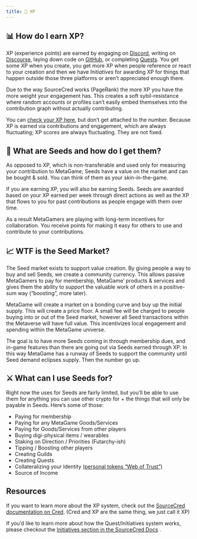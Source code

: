 ```yaml
---
title: 🧬 XP 
---
```




## 📊 How do I earn XP?

XP (experience points) are earned by engaging on [Discord](https://discord.gg/ZqdPP9b), writing on [Discourse](https://metagame.trydiscourse.com/), laying down code on [GitHub](https://github.com/metafam/), or completing [Quests](https://forum.metagame.wtf/c/quest/5/l/latest?board=default). You get some XP when you create, you get more XP when people reference or react to your creation and then we have _Initiatives_ for awarding XP for things that happen outside those three platforms or aren’t appreciated enough there.

Due to the way SourceCred works (PageRank) the more XP you have the more weight your engagement has. This creates a soft sybil-resistance where random accounts or profiles can’t easily embed themselves into the contribution graph without actually contributing.

You can [check your XP here](https://metafam.github.io/TheSource/timeline/@metagame/), but don’t get attached to the number. Because XP is earned via contributions and engagement, which are always fluctuating; XP scores are always fluctuating. They are not fixed.

## 🌱 What are Seeds and how do I get them?

As opposed to XP, which is non-transferable and used only for measuring your contribution to MetaGame; Seeds have a value on the market and can be bought & sold. You can think of them as your skin-in-the-game.

If you are earning XP, you will also be earning Seeds. Seeds are awarded based on your XP earned per week through direct actions as well as the XP that flows to you for past contributions as people engage with them over time.

As a result MetaGamers are playing with long-term incentives for collaboration. You receive points for making it easy for others to use and contribute to your contributions.

## 📈 WTF is the Seed Market?

The Seed market exists to support value creation. By giving people a way to buy and sell Seeds, we create a community currency. This allows passive MetaGamers to pay for membership, MetaGame’ products & services and gives them the ability to support the valuable work of others in a positive-sum way (“boosting”, more later).

MetaGame will create a market on a bonding curve and buy up the initial supply. This will create a price floor. A small fee will be charged to people buying into or out of the Seed market, however all Seed transactions within the Metaverse will have full value. This incentivizes local engagement and spending within the MetaGame universe.

The goal is to have more Seeds coming in through membership dues, and in-game features than there are going out via Seeds earned through XP. In this way MetaGame has a runway of Seeds to support the community until Seed demand eclipses supply. Then the number go up.

## ⚔️ What can I use Seeds for?

Right now the uses for Seeds are fairly limited, but you’ll be able to use them for anything you can use other crypto for + the things that will only be payable in Seeds. Here’s some of those:

-   Paying for membership
-   Paying for any MetaGame Goods/Services
-   Paying for Goods/Services from other players
-   Buying digi-physical items / wearables
-   Staking on Direction / Priorities (Futarchy-ish)
-   Tipping / Boosting other players
-   Creating Guilds
-   Creating Quests
-   Collateralizing your Identity [(personal tokens “Web of Trust”)](https://twitter.com/AdamScochran/status/1258053707322863623?s=20)
-   Source of Income
    

## Resources

If you want to learn more about the XP system, check out the [SourceCred documentation on Cred](https://sourcecred.io/docs/concepts/cred). (Cred and XP are the same thing, we just call it XP)

If you’d like to learn more about how the Quest/Initiatives system works, please checkout the [Initiatives section in the SourceCred Docs](https://sourcecred.io/docs/concepts/initiatives) .

